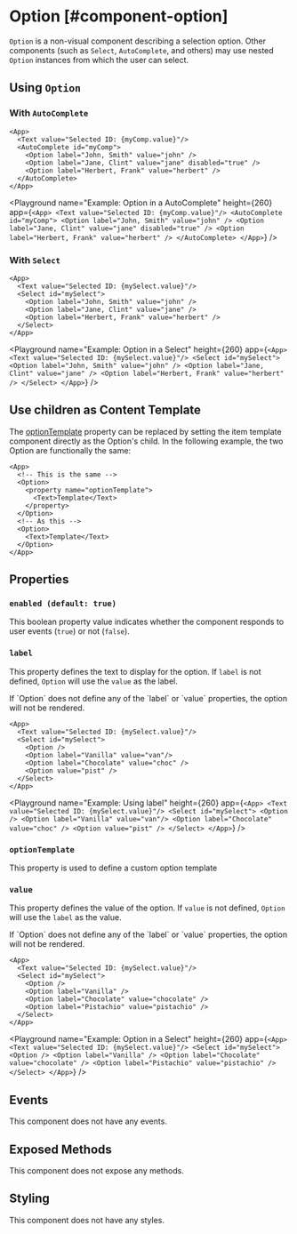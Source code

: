 
# Option [#component-option]

`Option` is a non-visual component describing a selection option. Other components (such as `Select`, `AutoComplete`, and others) may use nested `Option` instances from which the user can select.

## Using `Option`

### With `AutoComplete`

```xmlui copy {4-6}
<App>
  <Text value="Selected ID: {myComp.value}"/>
  <AutoComplete id="myComp">
    <Option label="John, Smith" value="john" />
    <Option label="Jane, Clint" value="jane" disabled="true" />
    <Option label="Herbert, Frank" value="herbert" />
  </AutoComplete>
</App>
```

<Playground
    name="Example: Option in a AutoComplete"
    height={260}
    app={`
    <App>
      <Text value="Selected ID: {myComp.value}"/>
      <AutoComplete id="myComp">
        <Option label="John, Smith" value="john" />
        <Option label="Jane, Clint" value="jane" disabled="true" />
        <Option label="Herbert, Frank" value="herbert" />
      </AutoComplete>
    </App>
  `}
/>

### With `Select`

```xmlui copy {4-6}
<App>
  <Text value="Selected ID: {mySelect.value}"/>
  <Select id="mySelect">
    <Option label="John, Smith" value="john" />
    <Option label="Jane, Clint" value="jane" />
    <Option label="Herbert, Frank" value="herbert" />
  </Select>
</App>
```

<Playground
    name="Example: Option in a Select"
    height={260}
    app={`
    <App>
      <Text value="Selected ID: {mySelect.value}"/>
      <Select id="mySelect">
        <Option label="John, Smith" value="john" />
        <Option label="Jane, Clint" value="jane" />
        <Option label="Herbert, Frank" value="herbert" />
      </Select>
    </App>
  `}
/>

## Use children as Content Template

The [optionTemplate](#optiontemplate) property can be replaced by setting the item template component directly as the Option's child.
In the following example, the two Option are functionally the same:

```xmlui copy
<App>
  <!-- This is the same -->
  <Option>
    <property name="optionTemplate">
      <Text>Template</Text>
    </property>
  </Option>
  <!-- As this -->
  <Option>
    <Text>Template</Text>
  </Option>
</App>
```

## Properties

### `enabled (default: true)`

This boolean property value indicates whether the component responds to user events (`true`) or not (`false`).

### `label`

This property defines the text to display for the option. If `label` is not defined, `Option` will use the `value` as the label.

<Callout type="info" emoji="📔">
    If `Option` does not define any of the `label` or `value` properties, the option will not be rendered.
</Callout>

```xmlui copy
<App>
  <Text value="Selected ID: {mySelect.value}"/>
  <Select id="mySelect">
    <Option />
    <Option label="Vanilla" value="van"/>
    <Option label="Chocolate" value="choc" />
    <Option value="pist" />
  </Select>
</App>
```

<Playground
    name="Example: Using label"
    height={260}
    app={`
    <App>
      <Text value="Selected ID: {mySelect.value}"/>
      <Select id="mySelect">
        <Option />
        <Option label="Vanilla" value="van"/>
        <Option label="Chocolate" value="choc" />
        <Option value="pist" />
      </Select>
    </App>
  `}
/>

### `optionTemplate`

This property is used to define a custom option template

### `value`

This property defines the value of the option. If `value` is not defined, `Option` will use the `label` as the value.

<Callout type="info" emoji="📔">
    If `Option` does not define any of the `label` or `value` properties, the option will not be rendered.
</Callout>

```xmlui copy
<App>
  <Text value="Selected ID: {mySelect.value}"/>
  <Select id="mySelect">
    <Option />
    <Option label="Vanilla" />
    <Option label="Chocolate" value="chocolate" />
    <Option label="Pistachio" value="pistachio" />
  </Select>
</App>
```

<Playground
    name="Example: Option in a Select"
    height={260}
    app={`
    <App>
      <Text value="Selected ID: {mySelect.value}"/>
      <Select id="mySelect">
        <Option />
        <Option label="Vanilla" />
        <Option label="Chocolate" value="chocolate" />
        <Option label="Pistachio" value="pistachio" />
      </Select>
    </App>
  `}
/>

## Events

This component does not have any events.

## Exposed Methods

This component does not expose any methods.

## Styling

This component does not have any styles.

